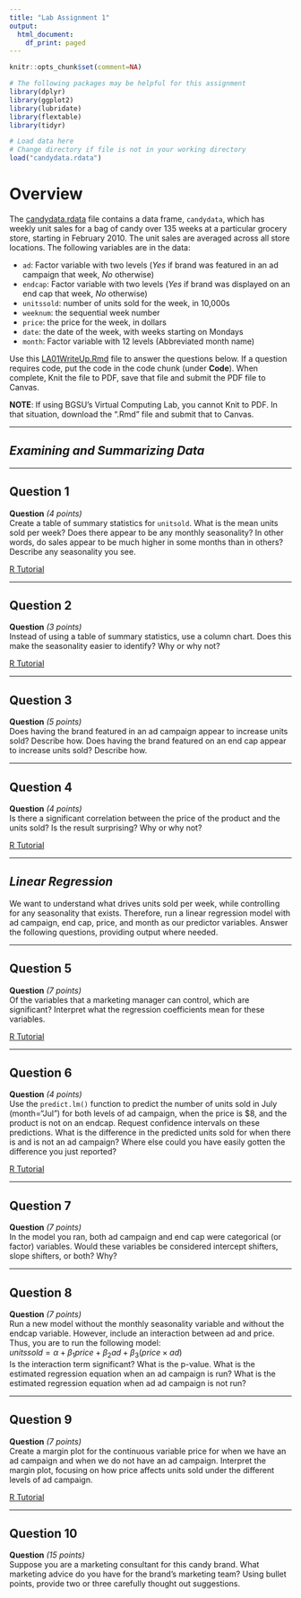```yaml
---
title: "Lab Assignment 1"
output:
  html_document:
    df_print: paged
---
```

```r
knitr::opts_chunk$set(comment=NA)
```

```r
# The following packages may be helpful for this assignment
library(dplyr)
library(ggplot2)
library(lubridate)
library(flextable)
library(tidyr)
```

```r
# Load data here
# Change directory if file is not in your working directory
load("candydata.rdata")
```

# Overview

The [candydata.rdata](./candydata.rdata) file contains a data frame, `candydata`, which has weekly unit sales for a bag of candy over 135 weeks at a particular grocery store, starting in February 2010.  The unit sales are averaged across all store locations. The following variables are in the data:

* `ad`: Factor variable with two levels (*Yes* if brand was featured in an ad campaign that week, *No* otherwise)
* `endcap`: Factor variable with two levels (*Yes* if brand was displayed on an end cap that week, *No* otherwise)
* `unitssold`: number of units sold for the week, in 10,000s
* `weeknum`: the sequential week number
* `price`: the price for the week, in dollars
* `date`: the date of the week, with weeks starting on Mondays
* `month`: Factor variable with 12 levels (Abbreviated month name)

Use this [LA01WriteUp.Rmd](./LA01WriteUp.Rmd) file to answer the questions below.  If a question requires code, put the code in the code chunk (under **Code**). When complete, Knit the file to PDF, save that file and submit the PDF file to Canvas.  

**NOTE**: If using BGSU's Virtual Computing Lab, you cannot Knit to PDF.  In that situation, download the ".Rmd" file and submit that to Canvas.

---

## ***Examining and Summarizing Data***

---

## Question 1

**Question** *(4 points)*  
Create a table of summary statistics for `unitsold`.  What is the mean units sold per week? Does there appear to be any monthly seasonality?  In other words, do sales appear to be much higher in some months than in others?  Describe any seasonality you see.

[R Tutorial](https://jdmeyer73.github.io/MKT4320RTut/examining-and-summarizing-data.html#measures-of-centrality-and-dispersion){target="_blank" rel="noopener"}

---

## Question 2

**Question** *(3 points)*  
Instead of using a table of summary statistics, use a column chart.  Does this make the seasonality easier to identify?  Why or why not?

[R Tutorial](https://jdmeyer73.github.io/MKT4320RTut/examining-and-summarizing-data.html#column-charts){target="_blank" rel="noopener"}

---

## Question 3

**Question** *(5 points)*  
Does having the brand featured in an ad campaign appear to increase units sold? Describe how.  Does having the brand featured on an end cap appear to increase units sold? Describe how.

---

## Question 4

**Question** *(4 points)*  
Is there a significant correlation between the price of the product and the units sold? Is the result surprising? Why or why not?

[R Tutorial](https://jdmeyer73.github.io/MKT4320RTut/linear-regression.html#prediction){target="_blank" rel="noopener"}

---

## ***Linear Regression***

We want to understand what drives units sold per week, while controlling for any seasonality that exists.  Therefore, run a linear regression model with ad campaign, end cap, price, and month as our predictor variables. Answer the following questions, providing output where needed. 

---

## Question 5

**Question** *(7 points)*  
Of the variables that a marketing manager can control, which are significant?  Interpret what the regression coefficients mean for these variables.

[R Tutorial](https://jdmeyer73.github.io/MKT4320RTut/linear-regression.html#the-lm-function){target="_blank" rel="noopener"}

---

## Question 6

**Question** *(4 points)*  
Use the `predict.lm()` function to predict the number of units sold in July (month="Jul") for both levels of ad campaign, when the price is $8, and the product is not on an endcap. Request confidence intervals on these predictions. What is the difference in the predicted units sold for when there is and is not an ad campaign?  Where else could you have easily gotten the difference you just reported?

[R Tutorial](https://jdmeyer73.github.io/MKT4320RTut/linear-regression.html#prediction){target="_blank" rel="noopener"}

---

## Question 7

**Question** *(7 points)*  
In the model you ran, both ad campaign and end cap were categorical (or factor) variables. Would these variables be considered intercept shifters, slope shifters, or both?  Why?

---

## Question 8

**Question** *(7 points)*  
Run a new model without the monthly seasonality variable and without the endcap variable. However, include an interaction between ad and price.  Thus, you are to run the following model:  
$unitssold=\alpha+\beta_1price+\beta_2ad+\beta_3(price\times ad)$  
Is the interaction term significant?  What is the p-value.  What is the estimated regression equation when an ad campaign is run?  What is the estimated regression equation when ad ad campaign is not run?

---

## Question 9

**Question** *(7 points)*  
Create a margin plot for the continuous variable price for when we have an ad campaign and when we do not have an ad campaign. Interpret the margin plot, focusing on how price affects units sold under the different levels of ad campaign.

[R Tutorial](https://jdmeyer73.github.io/MKT4320RTut/linear-regression.html#continuous-iv-at-levels-of-factor-iv){target="_blank" rel="noopener"}

---

## Question 10

**Question** *(15 points)*  
Suppose you are a marketing consultant for this candy brand.  What marketing advice do you have for the brand’s marketing team?  Using bullet points, provide two or three carefully thought out suggestions.